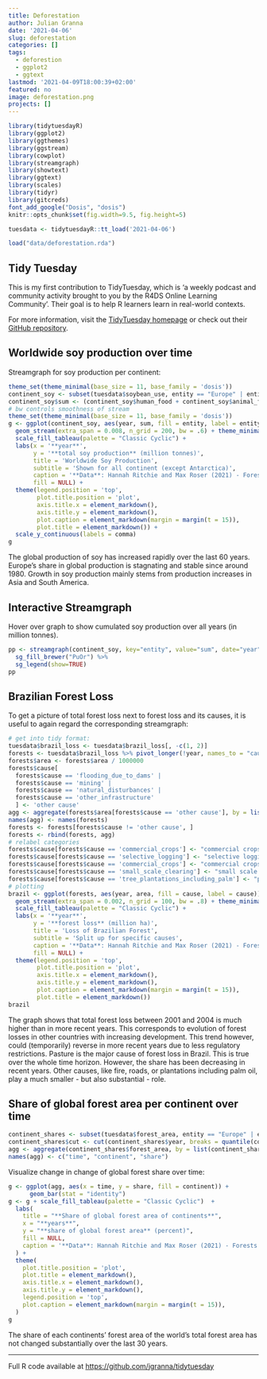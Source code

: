 ```yaml
---
title: Deforestation
author: Julian Granna
date: '2021-04-06'
slug: deforestation
categories: []
tags:
  - deforestion
  - ggplot2
  - ggtext
lastmod: '2021-04-09T18:00:39+02:00'
featured: no
image: deforestation.png
projects: []
---
```


```r
library(tidytuesdayR)
library(ggplot2)
library(ggthemes)
library(ggstream)
library(cowplot)
library(streamgraph)
library(showtext)
library(ggtext)
library(scales)
library(tidyr)
library(gitcreds)
font_add_google("Dosis", "dosis")
knitr::opts_chunk$set(fig.width=9.5, fig.height=5) 
```

```r
tuesdata <- tidytuesdayR::tt_load('2021-04-06')
```
```r
load("data/deforestation.rda")
```

## Tidy Tuesday

This is my first contribution to TidyTuesday, which is 'a weekly podcast and community activity brought to you by the R4DS Online Learning Community'. Their goal is to help R learners learn in real-world contexts. 

For more information, visit the [TidyTuesday homepage](https://www.tidytuesday.com/) or check out their [GitHub repository](https://github.com/rfordatascience/tidytuesday).

## Worldwide soy production over time

Streamgraph for soy production per continent:

```r
theme_set(theme_minimal(base_size = 11, base_family = 'dosis'))
continent_soy <- subset(tuesdata$soybean_use, entity == "Europe" | entity == "Asia" | entity == "Africa" | entity == "South America" | entity == "Oceania" | entity == "North America")
continent_soy$sum <- (continent_soy$human_food + continent_soy$animal_feed + continent_soy$processed) / 1000000
# bw controls smoothness of stream
theme_set(theme_minimal(base_size = 11, base_family = 'dosis'))
g <- ggplot(continent_soy, aes(year, sum, fill = entity, label = entity)) +
  geom_stream(extra_span = 0.008, n_grid = 200, bw = .6) + theme_minimal_vgrid(font_size = 14) +
  scale_fill_tableau(palette = "Classic Cyclic") +
  labs(x = '**year**', 
       y = '**total soy production** (million tonnes)', 
       title = 'Worldwide Soy Production', 
       subtitle = 'Shown for all continent (except Antarctica)', 
       caption = '**Data**: Hannah Ritchie and Max Roser (2021) - Forests and Deforestation. *OurWorldInData.org*',
       fill = NULL) +
  theme(legend.position = 'top', 
        plot.title.position = 'plot',
        axis.title.x = element_markdown(),
        axis.title.y = element_markdown(), 
        plot.caption = element_markdown(margin = margin(t = 15)),
        plot.title = element_markdown()) +
  scale_y_continuous(labels = comma)
g
```

The global production of soy has increased rapidly over the last 60 years. Europe's share in global production is stagnating and stable since around 1980. Growth in soy production mainly stems from production increases in Asia and South America.

## Interactive Streamgraph

Hover over graph to show cumulated soy production over all years (in million tonnes).
```r
pp <- streamgraph(continent_soy, key="entity", value="sum", date="year", height="300px", width="1000px") %>%
  sg_fill_brewer("PuOr") %>% 
  sg_legend(show=TRUE)
pp
```

## Brazilian Forest Loss

To get a picture of total forest loss next to forest loss and its causes, it is useful to again regard the corresponding streamgraph:

```r
# get into tidy format:
tuesdata$brazil_loss <- tuesdata$brazil_loss[, -c(1, 2)]
forests <- tuesdata$brazil_loss %>% pivot_longer(!year, names_to = "cause", values_to = "area")
forests$area <- forests$area / 1000000
forests$cause[
  forests$cause == 'flooding_due_to_dams' |
  forests$cause == 'mining' |
  forests$cause == 'natural_disturbances' |
  forests$cause == 'other_infrastructure'
  ] <- 'other cause'
agg <- aggregate(forests$area[forests$cause == 'other cause'], by = list(forests$year[forests$cause == 'other cause'], forests$cause[forests$cause == 'other cause']), FUN = mean)
names(agg) <- names(forests)
forests <- forests[forests$cause != 'other cause', ]
forests <- rbind(forests, agg)
# relabel categories
forests$cause[forests$cause == 'commercial_crops'] <- "commercial crops"
forests$cause[forests$cause == 'selective_logging'] <- "selective logging"
forests$cause[forests$cause == 'commercial_crops'] <- "commercial crops"
forests$cause[forests$cause == 'small_scale_clearing'] <- "small scale clearing"
forests$cause[forests$cause == 'tree_plantations_including_palm'] <- "plantations (incl. palm)"
# plotting
brazil <- ggplot(forests, aes(year, area, fill = cause, label = cause)) +
  geom_stream(extra_span = 0.002, n_grid = 100, bw = .8) + theme_minimal_vgrid(font_size = 14) +
  scale_fill_tableau(palette = "Classic Cyclic") +
  labs(x = '**year**', 
       y = '**forest loss** (million ha)', 
       title = 'Loss of Brazilian Forest', 
       subtitle = 'Split up for specific causes', 
       caption = '**Data**: Hannah Ritchie and Max Roser (2021) - Forests and Deforestation. *OurWorldInData.org*',
       fill = NULL) +
  theme(legend.position = 'top', 
        plot.title.position = 'plot',
        axis.title.x = element_markdown(),
        axis.title.y = element_markdown(), 
        plot.caption = element_markdown(margin = margin(t = 15)),
        plot.title = element_markdown()) 
brazil
```
The graph shows that total forest loss between 2001 and 2004 is much higher than in more recent years. This corresponds to evolution of forest losses in other countries with increasing development. This trend however, could (temporarily) reverse in more recent years due to less regulatory restrictions. 
Pasture is the major cause of forest loss in Brazil. This is true over the whole time horizon. However, the share has been decreasing in recent years. Other causes, like fire, roads, or plantations including palm oil, play a much smaller - but also substantial - role.

## Share of global forest area per continent over time

```r
continent_shares <- subset(tuesdata$forest_area, entity == "Europe" | entity == "Asia" | entity == "Africa" | entity == "South America" | entity == "Oceania" | entity == "North America")
continent_shares$cut <- cut(continent_shares$year, breaks = quantile(continent_shares$year, probs = c(0, 0.2, 0.4, 0.6, 0.8, 1)), include.lowest =  T)
agg <- aggregate(continent_shares$forest_area, by = list(continent_shares$cut, continent_shares$entity), FUN = mean)
names(agg) <- c("time", "continent", "share")
```

Visualize change in change of global forest share over time:

```r
g <- ggplot(agg, aes(x = time, y = share, fill = continent)) +
      geom_bar(stat = "identity")
g <- g + scale_fill_tableau(palette = "Classic Cyclic")  +
  labs(
    title = "**Share of global forest area of continents**",
    x = "**years**",
    y = "**share of global forest area** (percent)",
    fill = NULL,
    caption = '**Data**: Hannah Ritchie and Max Roser (2021) - Forests and Deforestation. *OurWorldInData.org*'
  ) +
  theme(
    plot.title.position = 'plot',
    plot.title = element_markdown(),
    axis.title.x = element_markdown(),
    axis.title.y = element_markdown(), 
    legend.position = 'top',
    plot.caption = element_markdown(margin = margin(t = 15)),
  ) 
g
```
The share of each continents' forest area of the world's total forest area has not changed substantially over the last 30 years.

-----------------------------

Full R code available at <https://github.com/jgranna/tidytuesday>
